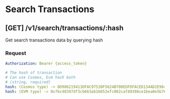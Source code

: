 
# Search Transactions

## **[GET]** /v1/search/transactions/:hash

Get search transactions data by querying hash

### Request

```yaml filename="Headers"
Authorization: Bearer {access_token}
```

```yaml filename="Parameters"
# The hash of transaction
# Can use Cosmos, Evm hash both
# (string, required)
hash: (Cosmos type) -> 8D986219413DFAC97530F5624B700EDFDFACED134AD2E9644803B8D072142C5E
hash: (EVM type) -> 0x7bc48397df3cb663ab1b652efc002caf49398ce1bea0e5b76baa49db022481ac
```

<TryAPI
  method="GET"
  host="https://apis.mintscan.io"
  url="/v1/search/transactions/:hash"
  useBearerAuthorization
/>

